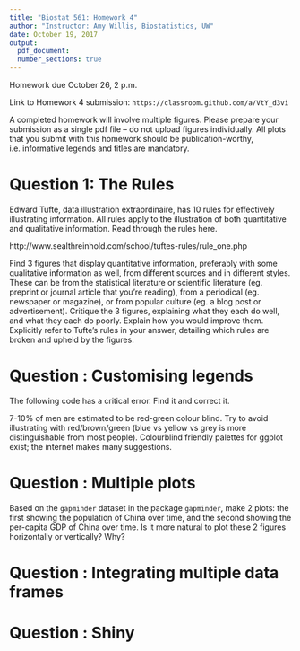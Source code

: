 ```yaml
---
title: "Biostat 561: Homework 4"
author: "Instructor: Amy Willis, Biostatistics, UW"
date: October 19, 2017
output:
  pdf_document:
  number_sections: true
---
```


Homework due October 26, 2 p.m.

Link to Homework 4 submission: `https://classroom.github.com/a/VtY_d3vi`

A completed homework will involve multiple figures. Please prepare your submission as a single pdf file -- do not upload figures individually. All plots that you submit with this homework should be publication-worthy, i.e. informative legends and titles are mandatory.

# Question 1: The Rules

Edward Tufte, data illustration extraordinaire, has 10 rules for effectively illustrating information. All rules apply to the illustration of both quantitative and qualitative information. Read through the rules here.

http://www.sealthreinhold.com/school/tuftes-rules/rule_one.php

Find 3 figures that display quantitative information, preferably with some qualitative information as well, from different sources and in different styles. These can be from the statistical literature or scientific literature (eg. preprint or journal article that you're reading), from a periodical (eg. newspaper or magazine), or from popular culture (eg. a blog post or advertisement). Critique the 3 figures, explaining what they each do well, and what they each do poorly. Explain how you would improve them. Explicitly refer to Tufte's rules in your answer, detailing which rules are broken and upheld by the figures.

# Question : Customising legends

The following code has a critical error. Find it and correct it.




7-10% of men are estimated to be red-green colour blind. Try to avoid illustrating with red/brown/green (blue vs yellow vs grey is more distinguishable from most people). Colourblind friendly palettes for ggplot exist; the internet makes many suggestions.

# Question : Multiple plots

Based on the `gapminder` dataset in the package `gapminder`, make 2 plots: the first showing the population of China over time, and the second showing the per-capita GDP of China over time. Is it more natural to plot these 2 figures horizontally or vertically? Why?

# Question : Integrating multiple data frames



# Question : Shiny

